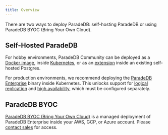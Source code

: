 ```yaml
---
title: Overview
---
```


There are two ways to deploy ParadeDB: self-hosting ParadeDB or using ParadeDB BYOC (Bring Your Own Cloud).

## Self-Hosted ParadeDB

For hobby environments, ParadeDB Community can be deployed as a [Docker image](/deploy/self-hosted/docker),
inside [Kubernetes](/deploy/self-hosted/kubernetes), or as an [extension](/deploy/self-hosted/extensions) inside an existing self-hosted Postgres.

For production environments, we recommend deploying the [ParadeDB Enterprise](/deploy/enterprise) binary inside Kubernetes. This unlocks support for
[logical replication](/deploy/self-hosted/logical-replication) and [high availability](/deploy/self-hosted/high-availability), which must be configured separately.

## ParadeDB BYOC

[ParadeDB BYOC (Bring Your Own Cloud)](/deploy/byoc) is a managed deployment of ParadeDB Enterprise inside your AWS, GCP, or Azure account.
Please [contact sales](mailto:sales@paradedb.com) for access.
